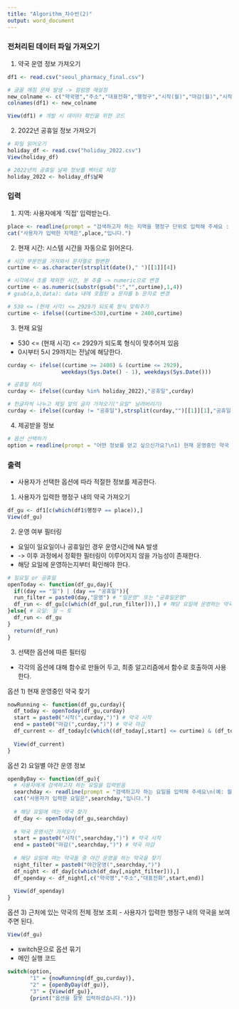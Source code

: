 ---
title: "Algorithm_차수빈(2)"
output: word_document
---
### 전처리된 데이터 파일 가져오기
1. 약국 운영 정보 가져오기
```{r}
df1 <- read.csv("seoul_pharmacy_final.csv")

# 글꼴 깨짐 문제 발생 -> 컬럼명 재설정
new_colname <- c("약국명","주소","대표전화","행정구","시작(월)","마감(월)","시작(화)","마감(화)","시작(수)","마감(수)","시작(목)","마감(목)","시작(금)","마감(금)","시작(토)","마감(토)","시작(일)","마감(일)","시작(공휴일)","마감(공휴일)","일운영","공휴일운영","야간운영(월)","야간운영(화)","야간운영(수)","야간운영(목)","야간운영(금)","야간운영(토)","야간운영(일)","야간운영(공휴일)")
colnames(df1) <- new_colname

View(df1) # 개발 시 데이터 확인을 위한 코드
```

2. 2022년 공휴일 정보 가져오기
```{r}
# 파일 읽어오기
holiday_df <- read.csv("holiday_2022.csv")
View(holiday_df)

# 2022년의 공휴일 날짜 정보를 벡터로 저장
holiday_2022 <- holiday_df$날짜
```

### 입력
1. 지역: 사용자에게 '직접' 입력받는다.
```{r}
place <- readline(prompt = "검색하고자 하는 지역을 행정구 단위로 입력해 주세요 : ")
cat("사용자가 입력한 지역은",place,"입니다.")
```

2. 현재 시간: 시스템 시간을 자동으로 읽어온다.
```{r}
# 시간 부분만을 가져와서 문자열로 형변환
curtime <- as.character(strsplit(date()," ")[[1]][4])

# 시각에서 초를 제외한 시간, 분 추출 -> numeric으로 변경
curtime <- as.numeric(substr(gsub(":","",curtime),1,4))
# gsub(a,b,data): data 내에 포함된 a 문자를 b 문자로 변경

# 530 <= (현재 시각) <= 2929가 되도록 형식 맞춰주기 
curtime <- ifelse((curtime<530),curtime + 2400,curtime)
```

3. 현재 요일
* 530 <= (현재 시각) <= 2929가 되도록 형식이 맞추어져 있음
* 0시부터 5시 29까지는 전날에 해당한다. 
```{r}
curday <- ifelse((curtime >= 2400) & (curtime <= 2929),
                 weekdays(Sys.Date() - 1), weekdays(Sys.Date())) 

# 공휴일 처리
curday <- ifelse((curday %in% holiday_2022),"공휴일",curday)

# 한글자씩 나누고 제일 앞의 글자 가져오기("요일" 날려버리기)
curday <- ifelse((curday != "공휴일"),strsplit(curday,"")[[1]][1],"공휴일") 
```

4. 제공받을 정보
```{r}
# 옵션 선택하기
option = readline(prompt = "어떤 정보를 얻고 싶으신가요?\n1) 현재 운영중인 약국 2) 요일별 야간운영정보 3) 인근 약국 >> ")
```

### 출력
* 사용자가 선택한 옵션에 따라 적절한 정보를 제공한다.

1. 사용자가 입력한 행정구 내의 약국 가져오기
```{r}
df_gu <- df1[c(which(df1$행정구 == place)),]
View(df_gu)
```

2. 운영 여부 필터링
* 요일이 일요일이나 공휴일인 경우 운영시간에 NA 발생 
* -> 이후 과정에서 정확한 필터링이 이루어지지 않을 가능성이 존재한다.
* 해당 요일에 운영하는지부터 확인해야 한다.
```{r}
# 일요일 or 공휴일
openToday <- function(df_gu,day){
  if((day == "일") | (day == "공휴일")){
  run_filter = paste0(day,"운영") # "일운영" 또는 "공휴일운영"
  df_run <- df_gu[c(which(df_gu[,run_filter])),] # 해당 요일에 운영하는 약국 
}else{ # 요일: 월 ~ 토
  df_run <- df_gu
}
  return(df_run)
}
```

3. 선택한 옵션에 따른 필터링
- 각각의 옵션에 대해 함수로 만들어 두고, 최종 알고리즘에서 함수로 호출하여 사용한다.

옵션 1) 현재 운영중인 약국 찾기
```{r}
nowRunning <- function(df_gu,curday){
  df_today <- openToday(df_gu,curday)
  start = paste0("시작(",curday,")") # 약국 시작
  end = paste0("마감(",curday,")") # 약국 마감
  df_current <- df_today[c(which((df_today[,start] <= curtime) & (df_today[,end] >= curtime))),c("약국명","주소","대표전화",start,end)]
  
  View(df_current)
}
```

옵션 2) 요일별 야간 운영 정보
```{r}
openByDay <- function(df_gu){
  # 사용자에게 검색하고자 하는 요일을 입력받음
  searchday <- readline(prompt = "검색하고자 하는 요일을 입력해 주세요\n(예: 월, 화, ... ,일, 공휴일)>> ")
  cat("사용자가 입력한 요일은",searchday,"입니다.")
  
  # 해당 요일에 여는 약국 찾기
  df_day <- openToday(df_gu,searchday)
  
  # 약국 운영시간 가져오기
  start = paste0("시작(",searchday,")") # 약국 시작
  end = paste0("마감(",searchday,")") # 약국 마감
  
  # 해당 요일에 여는 약국들 중 야간 운영을 하는 약국을 찾기
  night_filter = paste0("야간운영(",searchday,")")
  df_night <- df_day[c(which(df_day[,night_filter])),]
  df_openday <- df_night[,c("약국명","주소","대표전화",start,end)]
  
  View(df_openday)
}
```

옵션 3) 근처에 있는 약국의 전체 정보 조회
- 사용자가 입력한 행정구 내의 약국을 보여주면 된다.
```{r}
View(df_gu)
```

* switch문으로 옵션 묶기
* 메인 실행 코드
```{r}
switch(option,
       "1" = {nowRunning(df_gu,curday)},
       "2" = {openByDay(df_gu)},
       "3" = {View(df_gu)},
       {print("옵션을 잘못 입력하셨습니다.")})
```

